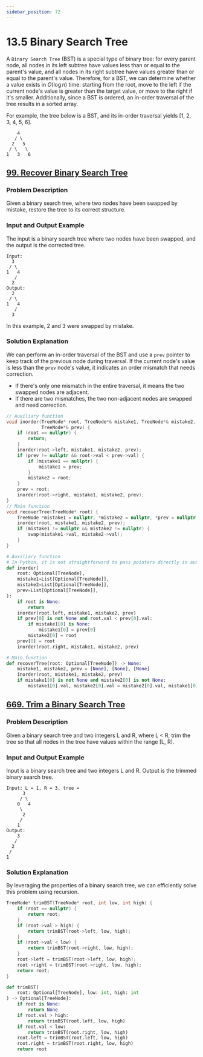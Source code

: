 ```yaml
---
sidebar_position: 72
---
```


# 13.5 Binary Search Tree

A `Binary Search Tree` (BST) is a special type of binary tree: for every parent node, all nodes in its left subtree have values less than or equal to the parent's value, and all nodes in its right subtree have values greater than or equal to the parent's value. Therefore, for a BST, we can determine whether a value exists in $O(\log n)$ time: starting from the root, move to the left if the current node's value is greater than the target value, or move to the right if it's smaller. Additionally, since a BST is ordered, an in-order traversal of the tree results in a sorted array.

For example, the tree below is a BST, and its in-order traversal yields [1, 2, 3, 4, 5, 6].

```
    4
   / \
  2   5
 / \   \
1   3   6
```

## [99. Recover Binary Search Tree](https://leetcode.com/problems/recover-binary-search-tree/)

### Problem Description

Given a binary search tree, where two nodes have been swapped by mistake, restore the tree to its correct structure.

### Input and Output Example

The input is a binary search tree where two nodes have been swapped, and the output is the corrected tree.

```
Input:
  3
 / \
1   4
   /
  2
Output:
  2
 / \
1   4
   /
  3
```

In this example, 2 and 3 were swapped by mistake.

### Solution Explanation

We can perform an in-order traversal of the BST and use a `prev` pointer to keep track of the previous node during traversal. If the current node's value is less than the `prev` node's value, it indicates an order mismatch that needs correction.

- If there's only one mismatch in the entire traversal, it means the two swapped nodes are adjacent.
- If there are two mismatches, the two non-adjacent nodes are swapped and need correction.

<Tabs>
<TabItem value="cpp" label="C++">

```cpp
// Auxiliary function
void inorder(TreeNode* root, TreeNode*& mistake1, TreeNode*& mistake2,
             TreeNode*& prev) {
    if (root == nullptr) {
        return;
    }
    inorder(root->left, mistake1, mistake2, prev);
    if (prev != nullptr && root->val < prev->val) {
        if (mistake1 == nullptr) {
            mistake1 = prev;
        }
        mistake2 = root;
    }
    prev = root;
    inorder(root->right, mistake1, mistake2, prev);
}
// Main function
void recoverTree(TreeNode* root) {
    TreeNode *mistake1 = nullptr, *mistake2 = nullptr, *prev = nullptr;
    inorder(root, mistake1, mistake2, prev);
    if (mistake1 != nullptr && mistake2 != nullptr) {
        swap(mistake1->val, mistake2->val);
    }
}
```

</TabItem>
<TabItem value="py" label="Python">

```py
# Auxiliary function
# In Python, it is not straightforward to pass pointers directly in auxiliary functions. Therefore, we use a list of length 1 to simulate passing by reference.
def inorder(
    root: Optional[TreeNode],
    mistake1=List[Optional[TreeNode]],
    mistake2=List[Optional[TreeNode]],
    prev=List[Optional[TreeNode]],
):
    if root is None:
        return
    inorder(root.left, mistake1, mistake2, prev)
    if prev[0] is not None and root.val < prev[0].val:
        if mistake1[0] is None:
            mistake1[0] = prev[0]
        mistake2[0] = root
    prev[0] = root
    inorder(root.right, mistake1, mistake2, prev)

# Main function
def recoverTree(root: Optional[TreeNode]) -> None:
    mistake1, mistake2, prev = [None], [None], [None]
    inorder(root, mistake1, mistake2, prev)
    if mistake1[0] is not None and mistake2[0] is not None:
        mistake1[0].val, mistake2[0].val = mistake2[0].val, mistake1[0].val
```

</TabItem>

</Tabs>

## [669. Trim a Binary Search Tree](https://leetcode.com/problems/trim-a-binary-search-tree/)

### Problem Description

Given a binary search tree and two integers L and R, where L < R, trim the tree so that all nodes in the tree have values within the range [L, R].

### Input and Output Example

Input is a binary search tree and two integers L and R. Output is the trimmed binary search tree.

```
Input: L = 1, R = 3, tree =
      3
     / \
    0   4
     \
      2
     /
    1
Output:
    3
   /
  2
 /
1
```

### Solution Explanation

By leveraging the properties of a binary search tree, we can efficiently solve this problem using recursion.

<Tabs>
<TabItem value="cpp" label="C++">

```cpp
TreeNode* trimBST(TreeNode* root, int low, int high) {
    if (root == nullptr) {
        return root;
    }
    if (root->val > high) {
        return trimBST(root->left, low, high);
    }
    if (root->val < low) {
        return trimBST(root->right, low, high);
    }
    root->left = trimBST(root->left, low, high);
    root->right = trimBST(root->right, low, high);
    return root;
}
```

</TabItem>
<TabItem value="py" label="Python">

```py
def trimBST(
    root: Optional[TreeNode], low: int, high: int
) -> Optional[TreeNode]:
    if root is None:
        return None
    if root.val > high:
        return trimBST(root.left, low, high)
    if root.val < low:
        return trimBST(root.right, low, high)
    root.left = trimBST(root.left, low, high)
    root.right = trimBST(root.right, low, high)
    return root
```

</TabItem>

</Tabs>
